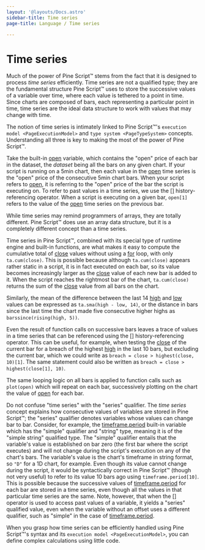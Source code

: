 ```yaml
---
layout: '@layouts/Docs.astro'
sidebar-title: Time series
page-title: Language / Time series

---
```


# Time series 



Much of the power of Pine Script™ stems from the fact that it is
designed to process *time series* efficiently. Time series are not a
qualified type; they are the fundamental structure Pine Script™ uses to
store the successive values of a variable over time, where each value is
tethered to a point in time. Since charts are composed of bars, each
representing a particular point in time, time series are the ideal data
structure to work with values that may change with time.

The notion of time series is intimately linked to Pine Script™\'s
`execution model <PageExecutionModel>` and
`type system <PageTypeSystem>` concepts.
Understanding all three is key to making the most of the power of Pine
Script™.

Take the built-in
[open](https://www.tradingview.com/pine-script-reference/v5/#var_open)
variable, which contains the \"open\" price of each bar in the dataset,
the *dataset* being all the bars on any given chart. If your script is
running on a 5min chart, then each value in the
[open](https://www.tradingview.com/pine-script-reference/v5/#var_open)
time series is the \"open\" price of the consecutive 5min chart bars.
When your script refers to
[open](https://www.tradingview.com/pine-script-reference/v5/#var_open),
it is referring to the \"open\" price of the bar the script is executing
on. To refer to past values in a time series, we use the
[\[\]](https://www.tradingview.com/pine-script-reference/v5/#op_%5B%5D)
history-referencing operator. When a script is executing on a given bar,
`open[1]` refers to the value of the
[open](https://www.tradingview.com/pine-script-reference/v5/#var_open)
time series on the previous bar.

While time series may remind programmers of arrays, they are totally
different. Pine Script™ does use an array data structure, but it is a
completely different concept than a time series.

Time series in Pine Script™, combined with its special type of runtime
engine and built-in functions, are what makes it easy to compute the
cumulative total of
[close](https://www.tradingview.com/pine-script-reference/v5/#var_close)
values without using a
[for](https://www.tradingview.com/pine-script-reference/v5/#kw_for)
loop, with only `ta.cum(close)`. This is possible because although
`ta.cum(close)` appears rather static in a script, it is in fact
executed on each bar, so its value becomes increasingly larger as the
[close](https://www.tradingview.com/pine-script-reference/v5/#var_close)
value of each new bar is added to it. When the script reaches the
rightmost bar of the chart, `ta.cum(close)` returns the sum of the
[close](https://www.tradingview.com/pine-script-reference/v5/#var_close)
value from all bars on the chart.

Similarly, the mean of the difference between the last 14
[high](https://www.tradingview.com/pine-script-reference/v5/#var_high)
and [low](https://www.tradingview.com/pine-script-reference/v5/#var_low)
values can be expressed as `ta.sma(high - low, 14)`, or the distance in
bars since the last time the chart made five consecutive higher highs as
`barssince(rising(high, 5))`.

Even the result of function calls on successive bars leaves a trace of
values in a time series that can be referenced using the
[\[\]](https://www.tradingview.com/pine-script-reference/v5/#op_%5B%5D)
history-referencing operator. This can be useful, for example, when
testing the
[close](https://www.tradingview.com/pine-script-reference/v5/#var_close)
of the current bar for a breach of the highest
[high](https://www.tradingview.com/pine-script-reference/v5/#var_high)
in the last 10 bars, but excluding the current bar, which we could write
as `breach = close > highest(close, 10)[1]`. The same statement could
also be written as `breach = close > highest(close[1], 10)`.

The same looping logic on all bars is applied to function calls such as
`plot(open)` which will repeat on each bar, successively plotting on the
chart the value of
[open](https://www.tradingview.com/pine-script-reference/v5/#var_high)
for each bar.

Do not confuse \"time series\" with the \"series\" qualifier. The *time
series* concept explains how consecutive values of variables are stored
in Pine Script™; the \"series\" qualifier denotes variables whose values
can change bar to bar. Consider, for example, the
[timeframe.period](https://www.tradingview.com/pine-script-reference/v5/#var_timeframe%7Bdot%7Dperiod)
built-in variable which has the \"simple\" qualifier and \"string\"
type, meaning it is of the \"simple string\" qualified type. The
\"simple\" qualifier entails that the variable\'s value is established
on bar zero (the first bar where the script executes) and will not
change during the script\'s execution on any of the chart\'s bars. The
variable\'s value is the chart\'s timeframe in string format, so `"D"`
for a 1D chart, for example. Even though its value cannot change during
the script, it would be syntactically correct in Pine Script™ (though
not very useful) to refer to its value 10 bars ago using
`timeframe.period[10]`. This is possible because the successive values
of
[timeframe.period](https://www.tradingview.com/pine-script-reference/v5/#var_timeframe%7Bdot%7Dperiod)
for each bar are stored in a time series, even though all the values in
that particular time series are the same. Note, however, that when the
[\[\]](https://www.tradingview.com/pine-script-reference/v5/#op_%5B%5D)
operator is used to access past values of a variable, it yields a
\"series\" qualified value, even when the variable without an offset
uses a different qualifier, such as \"simple\" in the case of
[timeframe.period](https://www.tradingview.com/pine-script-reference/v5/#var_timeframe%7Bdot%7Dperiod).

When you grasp how time series can be efficiently handled using Pine
Script™\'s syntax and its
`execution model <PageExecutionModel>`,
you can define complex calculations using little code.


